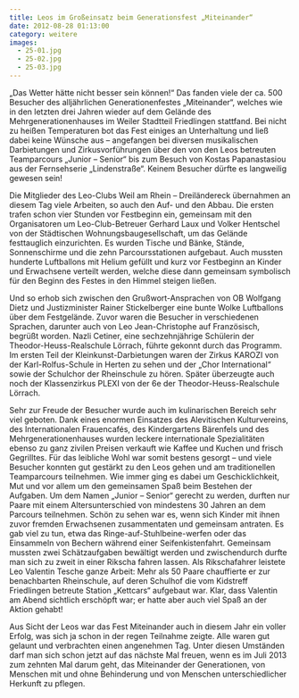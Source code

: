 ```yaml
---
title: Leos im Großeinsatz beim Generationsfest „Miteinander“
date: 2012-08-28 01:13:00
category: weitere
images:
  - 25-01.jpg
  - 25-02.jpg
  - 25-03.jpg
---
```


„Das Wetter hätte nicht besser sein können!“ Das fanden viele der ca. 500 Besucher des alljährlichen Generationenfestes „Miteinander“, welches wie in den letzten drei Jahren wieder auf dem Gelände des Mehrgenerationenhauses im Weiler Stadtteil Friedlingen stattfand. Bei nicht zu heißen Temperaturen bot das Fest einiges an Unterhaltung und ließ dabei keine Wünsche aus – angefangen bei diversen musikalischen Darbietungen und Zirkusvorführungen über den von den Leos betreuten Teamparcours „Junior – Senior“ bis zum Besuch von Kostas Papanastasiou aus der Fernsehserie „Lindenstraße“. Keinem Besucher dürfte es langweilig gewesen sein!

Die Mitglieder des Leo-Clubs Weil am Rhein – Dreiländereck übernahmen an diesem Tag viele Arbeiten, so auch den Auf- und den Abbau. Die ersten trafen schon vier Stunden vor Festbeginn ein, gemeinsam mit den Organisatoren um Leo-Club-Betreuer Gerhard Laux und Volker Hentschel von der Städtischen Wohnungsbaugesellschaft, um das Gelände festtauglich einzurichten. Es wurden Tische und Bänke, Stände, Sonnenschirme und die zehn Parcoursstationen aufgebaut. Auch mussten hunderte Luftballons mit Helium gefüllt und kurz vor Festbeginn an Kinder und Erwachsene verteilt werden, welche diese dann gemeinsam symbolisch für den Beginn des Festes in den Himmel steigen ließen.

Und so erhob sich zwischen den Grußwort-Ansprachen von OB Wolfgang Dietz und Justizminister Rainer Stickelberger eine bunte Wolke Luftballons über dem Festgelände. Zuvor waren die Besucher in verschiedenen Sprachen, darunter auch von Leo Jean-Christophe auf Französisch, begrüßt worden. Nazli Cetiner, eine sechzehnjährige Schülerin der Theodor-Heuss-Realschule Lörrach, führte gekonnt durch das Programm. Im ersten Teil der Kleinkunst-Darbietungen waren der Zirkus KAROZI von der Karl-Rolfus-Schule in Herten zu sehen und der „Chor International“ sowie der Schulchor der Rheinschule zu hören. Später überzeugte auch noch der Klassenzirkus PLEXI von der 6e der Theodor-Heuss-Realschule Lörrach.

Sehr zur Freude der Besucher wurde auch im kulinarischen Bereich sehr viel geboten. Dank eines enormen Einsatzes des Alevitischen Kulturvereins, des Internationalen Frauencafés, des Kindergartens Bärenfels und des Mehrgenerationenhauses wurden leckere internationale Spezialitäten ebenso zu ganz zivilen Preisen verkauft wie Kaffee und Kuchen und frisch Gegrilltes. Für das leibliche Wohl war somit bestens gesorgt – und viele Besucher konnten gut gestärkt zu den Leos gehen und am traditionellen Teamparcours teilnehmen. Wie immer ging es dabei um Geschicklichkeit, Mut und vor allem um den gemeinsamen Spaß beim Bestehen der Aufgaben. Um dem Namen „Junior – Senior“ gerecht zu werden, durften nur Paare mit einem Altersunterschied von mindestens 30 Jahren an dem Parcours teilnehmen. Schön zu sehen war es, wenn sich Kinder mit ihnen zuvor fremden Erwachsenen zusammentaten und gemeinsam antraten. Es gab viel zu tun, etwa das Ringe-auf-Stuhlbeine-werfen oder das Einsammeln von Bechern während einer Seifenkistenfahrt. Gemeinsam mussten zwei Schätzaufgaben bewältigt werden und zwischendurch durfte man sich zu zweit in einer Rikscha fahren lassen. Als Rikschafahrer leistete Leo Valentin Tesche ganze Arbeit: Mehr als 50 Paare chauffierte er zur benachbarten Rheinschule, auf deren Schulhof die vom Kidstreff Friedlingen betreute Station „Kettcars“ aufgebaut war. Klar, dass Valentin am Abend sichtlich erschöpft war; er hatte aber auch viel Spaß an der Aktion gehabt!

Aus Sicht der Leos war das Fest Miteinander auch in diesem Jahr ein voller Erfolg, was sich ja schon in der regen Teilnahme zeigte. Alle waren gut gelaunt und verbrachten einen angenehmen Tag. Unter diesen Umständen darf man sich schon jetzt auf das nächste Mal freuen, wenn es im Juli 2013 zum zehnten Mal darum geht, das Miteinander der Generationen, von Menschen mit und ohne Behinderung und von Menschen unterschiedlicher Herkunft zu pflegen.
